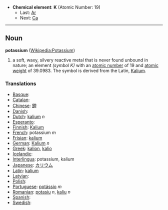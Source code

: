 *'''Chemical element''': '''K''' (Atomic Number: 19)
**Last: [[Argon|Ar]]
**Next: [[Calcium|Ca]]
----
== Noun ==
'''potassium''' ([[en:Potassium|Wikipedia:Potassium]])

# a soft, waxy, silvery reactive metal that is never found unbound in nature; an element ''(symbol K)'' with an [[atomic number]] of 19 and [[atomic weight]] of 39.0983.  The symbol is derived from the Latin, [[Kalium]].

===Translations===
*[[Basque]]: [[]]
*[[Catalan]]: [[]] 
*[[Chinese]]: [[鉀]]
*[[Danish]]: [[]]
*[[Dutch]]: [[kalium]] ''n''
*[[Esperanto]]: [[]]
*[[Finnish]]: [[Kalium]]
*[[French]]: potassium ''m''
*[[Frisian]]: [[kalium]]
*[[German]]: [[Kalium]] ''n''
*[[Greek]]: [[kalion]], [[kalio]]
*[[Icelandic]]: [[]]
*[[Interlingua]]: potassium, kalium
*[[Japanese]]: [[カリウム]]
*[[Latin]]: [[kalium]]
*[[Latvian]]: [[]]
*[[Polish]]: [[]]
*[[Portuguese]]: [[potássio]] ''m''
*[[Romanian]]: [[potasiu]] ''n'', [[kaliu]] ''n''
*[[Spanish]]: [[]] 
*[[Swedish]]: [[]]